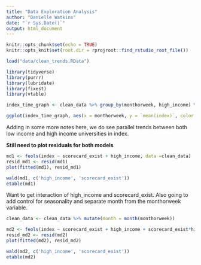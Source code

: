 ```yaml
---
title: "Data Exploration Analysis"
author: "Danielle Watkins"
date: "`r Sys.Date()`"
output: html_document
---
```


```r
knitr::opts_chunk$set(echo = TRUE)
knitr::opts_knit$set(root.dir = rprojroot::find_rstudio_root_file())
```

```r
load("data/clean_trends.RData")
```


```r
library(tidyverse)
library(purrr)
library(lubridate)
library(fixest)
library(vtable)
```



```r
index_time_graph <- clean_data %>% group_by(monthorweek, high_income) %>% summarize(mean(index))

ggplot(index_time_graph, aes(x = monthorweek, y = `mean(index)`, color = high_income)) + geom_point() + geom_line() + geom_vline(xintercept = as.Date("2015-09-01")) + geom_smooth(method = 'lm')
```
Adding in some more notes here, we do see parallel trends between both low income and high income universities in index. 

**Still need to plot residuals for both models** 
```r
md1 <- feols(index ~ scorecard_exist + high_income, data =clean_data)
resid_md1 <- resid(md1)
plot(fitted(md1), resid_md1)
```
```r
wald(md1, c('high_income', 'scorecard_exist'))
etable(md1)
```

Want to get interaction of high_income and scorecard_exist. Also going to add control for seasonality and separate month from the monthorweek variable. 
```r
clean_data <- clean_data %>% mutate(month = month(monthorweek))
```

```r
md2 <- feols(index ~ scorecard_exist + high_income + scorecard_exist*high_income + month, data = clean_data)
resid_md2 <- resid(md2)
plot(fitted(md2), resid_md2)
```
```r
wald(md2, c('high_income', 'scorecard_exist'))
etable(md2)
```


